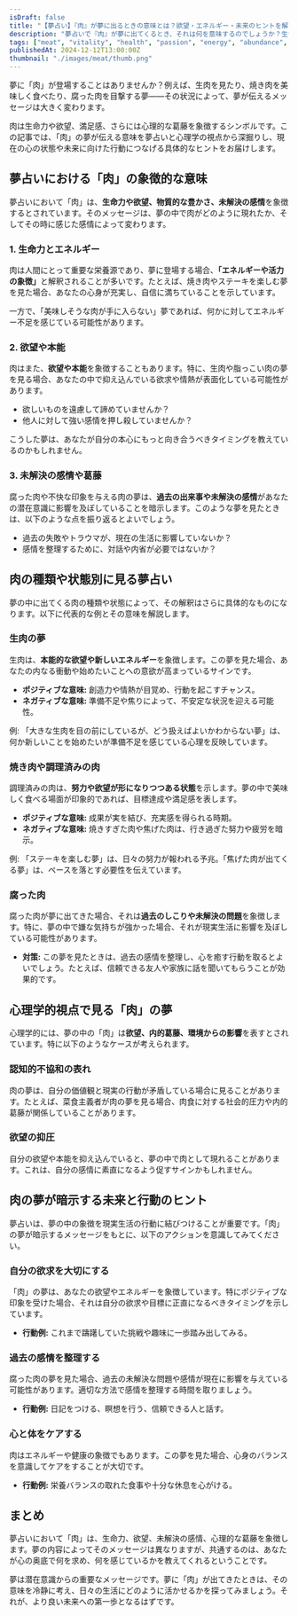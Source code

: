 ```yaml
---
isDraft: false
title: "【夢占い】『肉』が夢に出るときの意味とは？欲望・エネルギー・未来のヒントを解説"
description: "夢占いで『肉』が夢に出てくるとき、それは何を意味するのでしょうか？生命力や欲望、心理状態、そして未来へのメッセージを紐解き、具体的な行動につなげるヒントをご紹介します。"
tags: ["meat", "vitality", "health", "passion", "energy", "abundance", "emotion", "life"]
publishedAt: 2024-12-12T13:00:00Z
thumbnail: "./images/meat/thumb.png"
---
```


夢に「肉」が登場することはありませんか？例えば、生肉を見たり、焼き肉を美味しく食べたり、腐った肉を目撃する夢――その状況によって、夢が伝えるメッセージは大きく変わります。

肉は生命力や欲望、満足感、さらには心理的な葛藤を象徴するシンボルです。この記事では、「肉」の夢が伝える意味を夢占いと心理学の視点から深掘りし、現在の心の状態や未来に向けた行動につなげる具体的なヒントをお届けします。

<TableOfContents />

<AdUnit />

## 夢占いにおける「肉」の象徴的な意味

夢占いにおいて「肉」は、<strong>生命力や欲望、物質的な豊かさ、未解決の感情</strong>を象徴するとされています。そのメッセージは、夢の中で肉がどのように現れたか、そしてその時に感じた感情によって変わります。

### 1. 生命力とエネルギー

肉は人間にとって重要な栄養源であり、夢に登場する場合、<strong>「エネルギーや活力の象徴」</strong>と解釈されることが多いです。たとえば、焼き肉やステーキを楽しむ夢を見た場合、あなたの心身が充実し、自信に満ちていることを示しています。

一方で、「美味しそうな肉が手に入らない」夢であれば、何かに対してエネルギー不足を感じている可能性があります。

### 2. 欲望や本能

肉はまた、<strong>欲望や本能</strong>を象徴することもあります。特に、生肉や脂っこい肉の夢を見る場合、あなたの中で抑え込んでいる欲求や情熱が表面化している可能性があります。

- 欲しいものを遠慮して諦めていませんか？
- 他人に対して強い感情を押し殺していませんか？

こうした夢は、あなたが自分の本心にもっと向き合うべきタイミングを教えているのかもしれません。

### 3. 未解決の感情や葛藤

腐った肉や不快な印象を与える肉の夢は、<strong>過去の出来事や未解決の感情</strong>があなたの潜在意識に影響を及ぼしていることを暗示します。このような夢を見たときは、以下のような点を振り返るとよいでしょう。

- 過去の失敗やトラウマが、現在の生活に影響していないか？
- 感情を整理するために、対話や内省が必要ではないか？

<AdUnit />

## 肉の種類や状態別に見る夢占い

夢の中に出てくる肉の種類や状態によって、その解釈はさらに具体的なものになります。以下に代表的な例とその意味を解説します。

### 生肉の夢

生肉は、<strong>本能的な欲望や新しいエネルギー</strong>を象徴します。この夢を見た場合、あなたの内なる衝動や始めたいことへの意欲が高まっているサインです。

- <strong>ポジティブな意味:</strong> 創造力や情熱が目覚め、行動を起こすチャンス。
- <strong>ネガティブな意味:</strong> 準備不足や焦りによって、不安定な状況を迎える可能性。

例: 「大きな生肉を目の前にしているが、どう扱えばよいかわからない夢」は、何か新しいことを始めたいが準備不足を感じている心理を反映しています。

### 焼き肉や調理済みの肉

調理済みの肉は、<strong>努力や欲望が形になりつつある状態</strong>を示します。夢の中で美味しく食べる場面が印象的であれば、目標達成や満足感を表します。

- <strong>ポジティブな意味:</strong> 成果が実を結び、充実感を得られる時期。
- <strong>ネガティブな意味:</strong> 焼きすぎた肉や焦げた肉は、行き過ぎた努力や疲労を暗示。

例: 「ステーキを楽しむ夢」は、日々の努力が報われる予兆。「焦げた肉が出てくる夢」は、ペースを落とす必要性を伝えています。

### 腐った肉

腐った肉が夢に出てきた場合、それは<strong>過去のしこりや未解決の問題</strong>を象徴します。特に、夢の中で嫌な気持ちが強かった場合、それが現実生活に影響を及ぼしている可能性があります。

- <strong>対策:</strong> この夢を見たときは、過去の感情を整理し、心を癒す行動を取るとよいでしょう。たとえば、信頼できる友人や家族に話を聞いてもらうことが効果的です。

<AdUnit />

## 心理学的視点で見る「肉」の夢

心理学的には、夢の中の「肉」は<strong>欲望、内的葛藤、環境からの影響</strong>を表すとされています。特に以下のようなケースが考えられます。

### 認知的不協和の表れ

肉の夢は、自分の価値観と現実の行動が矛盾している場合に見ることがあります。たとえば、菜食主義者が肉の夢を見る場合、肉食に対する社会的圧力や内的葛藤が関係していることがあります。

### 欲望の抑圧

自分の欲望や本能を抑え込んでいると、夢の中で肉として現れることがあります。これは、自分の感情に素直になるよう促すサインかもしれません。

<AdUnit />

## 肉の夢が暗示する未来と行動のヒント

夢占いは、夢の中の象徴を現実生活の行動に結びつけることが重要です。「肉」の夢が暗示するメッセージをもとに、以下のアクションを意識してみてください。

### 自分の欲求を大切にする

「肉」の夢は、あなたの欲望やエネルギーを象徴しています。特にポジティブな印象を受けた場合、それは自分の欲求や目標に正直になるべきタイミングを示しています。

- <strong>行動例:</strong> これまで躊躇していた挑戦や趣味に一歩踏み出してみる。

### 過去の感情を整理する

腐った肉の夢を見た場合、過去の未解決な問題や感情が現在に影響を与えている可能性があります。適切な方法で感情を整理する時間を取りましょう。

- <strong>行動例:</strong> 日記をつける、瞑想を行う、信頼できる人と話す。

### 心と体をケアする

肉はエネルギーや健康の象徴でもあります。この夢を見た場合、心身のバランスを意識してケアをすることが大切です。

- <strong>行動例:</strong> 栄養バランスの取れた食事や十分な休息を心がける。

<AdUnit />

## まとめ

夢占いにおいて「肉」は、生命力、欲望、未解決の感情、心理的な葛藤を象徴します。夢の内容によってそのメッセージは異なりますが、共通するのは、あなたが心の奥底で何を求め、何を感じているかを教えてくれるということです。

夢は潜在意識からの重要なメッセージです。夢に「肉」が出てきたときは、その意味を冷静に考え、日々の生活にどのように活かせるかを探ってみましょう。それが、より良い未来への第一歩となるはずです。
